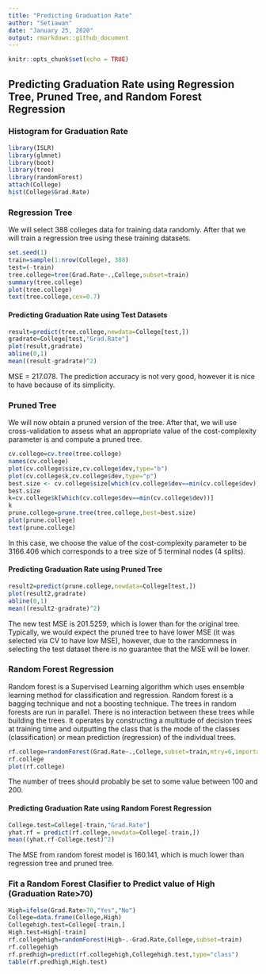 ---
title: "Predicting Graduation Rate"
author: "Setiawan"
date: "January 25, 2020"
output: rmarkdown::github_document
---

```{r setup, include=FALSE}
knitr::opts_chunk$set(echo = TRUE)
```

## Predicting Graduation Rate using Regression Tree, Pruned Tree, and Random Forest Regression
### Histogram for Graduation Rate
``` {r hist}
library(ISLR)
library(glmnet)
library(boot)
library(tree)
library(randomForest)
attach(College)
hist(College$Grad.Rate)
```

### Regression Tree
We will select 388 colleges data for training data randomly. After that we will train a regression tree using these training datasets.

``` {r tree}
set.seed(1)
train=sample(1:nrow(College), 388)
test=(-train)
tree.college=tree(Grad.Rate~.,College,subset=train)
summary(tree.college)
plot(tree.college)
text(tree.college,cex=0.7)
```

#### Predicting Graduation Rate using Test Datasets
``` {r predtree}
result=predict(tree.college,newdata=College[test,])
gradrate=College[test,"Grad.Rate"]
plot(result,gradrate)
abline(0,1)
mean((result-gradrate)^2)
```
MSE = 217.078. The prediction accuracy is not very good, however it is nice to have because of its simplicity.

### Pruned Tree
We will now obtain a pruned version of the tree. After that, we will use cross-validation to assess what an appropriate value of the cost-complexity parameter is and compute a pruned tree.
``` {r prune}
cv.college=cv.tree(tree.college)
names(cv.college)
plot(cv.college$size,cv.college$dev,type="b")
plot(cv.college$k,cv.college$dev,type="p")
best.size <- cv.college$size[which(cv.college$dev==min(cv.college$dev))] # which size is better?
best.size
k=cv.college$k[which(cv.college$dev==min(cv.college$dev))]
k
prune.college=prune.tree(tree.college,best=best.size)
plot(prune.college)
text(prune.college)
```
In this case, we choose the value of the cost-complexity parameter to be 3166.406 which corresponds to a tree size of 5 terminal nodes (4 splits).

#### Predicting Graduation Rate using Pruned Tree
``` {r predictprune}
result2=predict(prune.college,newdata=College[test,])
plot(result2,gradrate)
abline(0,1)
mean((result2-gradrate)^2)
```
The new test MSE is 201.5259, which is lower than for the original tree. Typically, we would expect the pruned tree to have lower MSE (it was selected via CV to have low MSE), however, due to the randomness in selecting the test dataset there is no guarantee that the MSE will be lower.

### Random Forest Regression
Random forest is a Supervised Learning algorithm which uses ensemble learning method for classification and regression.
Random forest is a bagging technique and not a boosting technique. The trees in random forests are run in parallel. There is no interaction between these trees while building the trees.
It operates by constructing a multitude of decision trees at training time and outputting the class that is the mode of the classes (classification) or mean prediction (regression) of the individual trees.

``` {r randforest}
rf.college=randomForest(Grad.Rate~.,College,subset=train,mtry=6,importance=TRUE)
rf.college
plot(rf.college)
```
The number of trees should probably be set to some value between 100 and 200.

#### Predicting Graduation Rate using Random Forest Regression
``` {r predictrandf}
College.test=College[-train,"Grad.Rate"] 
yhat.rf = predict(rf.college,newdata=College[-train,]) 
mean((yhat.rf-College.test)^2)
```
The MSE from random forest model is 160.141, which is much lower than regression tree and pruned tree.

### Fit a Random Forest Clasifier to Predict value of High (Graduation Rate>70)
``` {r high}
High=ifelse(Grad.Rate>70,"Yes","No")
College=data.frame(College,High)
Collegehigh.test=College[-train,]
High.test=High[-train]
rf.collegehigh=randomForest(High~.-Grad.Rate,College,subset=train)
rf.collegehigh
rf.predhigh=predict(rf.collegehigh,Collegehigh.test,type="class")
table(rf.predhigh,High.test)
```

